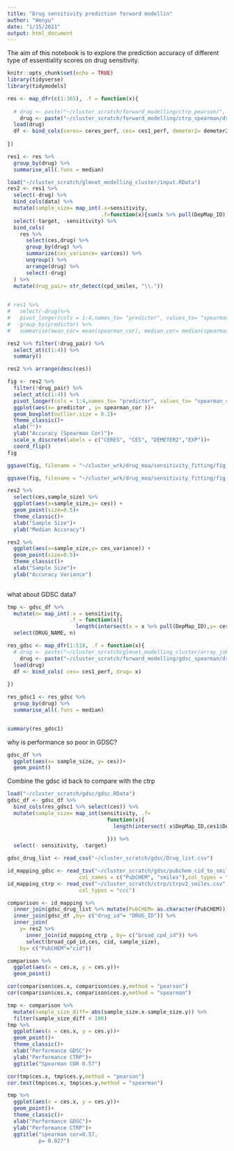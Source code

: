 ```yaml
---
title: "Drug sensitivity prediction forward modellin"
author: "Wenyu"
date: "1/15/2021"
output: html_document
---
```


The aim of this notebook is to explore the prediction accuracy
of different type of essentiality scores on drug sensitivity.

```r
knitr::opts_chunk$set(echo = TRUE)
library(tidyverse)
library(tidymodels)
```


```r
res <- map_dfr(c(1:365), .f = function(x){
  
  # drug <- paste("~/cluster_scratch/forward_modelling/ctrp_pearson/", x, ".RData", sep = "")
    drug <- paste("~/cluster_scratch/forward_modelling/ctrp_spearman/drug_", x, ".RData", sep = "")
  load(drug)
  df <- bind_cols(ceres= ceres_perf, ces= ces1_perf, demeter2= demeter2_perf, exp= exp_perf, drug= x)
  
})

```



```r
res1 <- res %>% 
  group_by(drug) %>% 
  summarise_all(.funs = median) 

load("~/cluster_scratch/glmnet_modelling_cluster/input.RData")
res2 <- res1 %>% 
  select(-drug) %>% 
  bind_cols(data) %>% 
  mutate(sample_size= map_int(.x=sensitivity, 
                              .f=function(x){sum(x %>% pull(DepMap_ID) %in% ces1$DepMap_ID)})) %>%
  select(-target, -sensitivity) %>% 
  bind_cols(
    res %>% 
      select(ces,drug) %>%
      group_by(drug) %>% 
      summarize(ces_variance= var(ces)) %>% 
      ungroup() %>% 
      arrange(drug) %>% 
      select(-drug)
  ) %>% 
  mutate(drug_pair= str_detect(cpd_smiles, "\\."))
  

# res1 %>%   
#   select(-drug)%>%   
#   pivot_longer(cols = 1:4,names_to= "predictor", values_to= "spearman_cor") %>% 
#   group_by(predictor) %>% 
#   summarise(mean_cor= mean(spearman_cor), median_cor= median(spearman_cor))

res2 %>% filter(!drug_pair) %>% 
  select_at(c(1:4)) %>% 
  summary()

res2 %>% arrange(desc(ces))
```


```r
fig <- res2 %>%
  filter(!drug_pair) %>% 
  select_at(c(1:4)) %>% 
  pivot_longer(cols = 1:4,names_to= "predictor", values_to= "spearman_cor") %>%
  ggplot(aes(x= predictor , y= spearman_cor ))+
  geom_boxplot(outlier.size = 0.2)+
  theme_classic()+
  xlab("")+
  ylab("Accuracy (Spearman Cor)")+
  scale_x_discrete(labels = c("CERES", "CES", "DEMETER2","EXP"))+
  coord_flip()
fig

ggsave(fig, filename = "~/cluster_wrk/drug_moa/sensitivity_fitting/fig_res/fig 2E.pdf",width = 3,height = 2)

ggsave(fig, filename = "~/cluster_wrk/drug_moa/sensitivity_fitting/fig_res/fig 2E.tiff",width = 3,height = 2)
```





```r
res2 %>%
  select(ces,sample_size) %>% 
  ggplot(aes(x=sample_size,y= ces)) +
  geom_point(size=0.5)+
  theme_classic()+
  xlab("Sample Size")+
  ylab("Median Accuracy")

res2 %>% 
  ggplot(aes(x=sample_size,y= ces_variance)) +
  geom_point(size=0.5)+
  theme_classic()+
  xlab("Sample Size")+
  ylab("Accuracy Variance")
  
```



what about GDSC data?
```r

tmp <- gdsc_df %>% 
  mutate(n= map_int(.x = sensitivity,
                    .f = function(x){
                      length(intersect(x = x %>% pull(DepMap_ID),y= ces1$DepMap_ID))})) %>% 
  select(DRUG_NAME, n)

res_gdsc <- map_dfr(1:518, .f = function(x){
  # drug <- paste("~/cluster_scratch/glmnet_modelling_cluster/array_job/res/drug_", x, ".RData", sep = "")
    drug <- paste("~/cluster_scratch/forward_modelling/gdsc_spearman/drug_gdsc", x, ".RData", sep = "")
  load(drug)
  df <- bind_cols( ces= ces1_perf, drug= x)
  
})

res_gdsc1 <- res_gdsc %>% 
  group_by(drug) %>% 
  summarise_all(.funs = median) 


summary(res_gdsc1)
```

why is performance so poor in GDSC?
```r
gdsc_df %>% 
  ggplot(aes(x= sample_size, y= ces))+
  geom_point()
```


Combine the gdsc id back to compare with the ctrp
```r
load("~/cluster_scratch/gdsc/gdsc.RData")
gdsc_df <- gdsc_df %>% 
  bind_cols(res_gdsc1 %>% select(ces)) %>% 
  mutate(sample_size= map_int(sensitivity, .f=
                                function(x){
                                  length(intersect( x$DepMap_ID,ces1$DepMap_ID)) 
                                  
                                })) %>% 
  select(- sensitivity, -target)

gdsc_drug_list <- read_csv("~/cluster_scratch/gdsc/Drug_list.csv")

id_mapping_gdsc <- read_tsv("~/cluster_scratch/gdsc/pubchem_cid_to_smiles.txt",
                       col_names = c("PubCHEM", "smiles"),col_types = "cc")
id_mapping_ctrp <- read_csv("~/cluster_scratch/ctrp/ctrpv2_smiles.csv",
                       col_types = "ccc")

comparison <- id_mapping %>% 
  inner_join(gdsc_drug_list %>% mutate(PubCHEM= as.character(PubCHEM))) %>% 
  inner_join(gdsc_df ,by= c("drug_id"= "DRUG_ID")) %>% 
  inner_join(
    y= res2 %>% 
      inner_join(id_mapping_ctrp , by= c("broad_cpd_id")) %>%
      select(broad_cpd_id,ces, cid, sample_size),
    by= c("PubCHEM"="cid"))
```

```r
comparison %>% 
  ggplot(aes(x = ces.x, y = ces.y))+
  geom_point()

cor(comparison$ces.x, comparison$ces.y,method = "pearson")
cor(comparison$ces.x, comparison$ces.y,method = "spearman")

tmp <- comparison %>% 
  mutate(sample_size_diff= abs(sample_size.x-sample_size.y)) %>% 
  filter(sample_size_diff < 100) 
tmp %>% 
  ggplot(aes(x = ces.x, y = ces.y))+
  geom_point()+
  theme_classic()+
  xlab("Performance GDSC")+
  ylab("Performance CTRP")+
  ggtitle("Spearman COR 0.57")

cor(tmp$ces.x, tmp$ces.y,method = "pearson")
cor.test(tmp$ces.x, tmp$ces.y,method = "spearman")
```

```r
tmp %>% 
  ggplot(aes(x = ces.x, y = ces.y))+
  geom_point()+
  theme_classic()+
  xlab("Performance GDSC")+
  ylab("Performance CTRP")+
  ggtitle("spearman cor=0.57, 
          p= 0.027")
```




